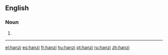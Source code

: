 {{also|Hanzi}}
==English==

===Noun===
{{en-noun|hanzi}}

# {{alternative spelling of|Hanzi}}

----


[[el:hanzi]]
[[es:hanzi]]
[[fr:hanzi]]
[[hu:hanzi]]
[[pt:hanzi]]
[[ru:hanzi]]
[[zh:hanzi]]